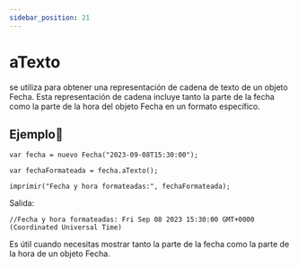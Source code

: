 ```yaml
---
sidebar_position: 21
---
```



# aTexto
se utiliza para obtener una representación de cadena de texto de un objeto Fecha. Esta representación de cadena incluye tanto la parte de la fecha como la parte de la hora del objeto Fecha en un formato específico.

## Ejemplo📝

```dummy
var fecha = nuevo Fecha("2023-09-08T15:30:00");

var fechaFormateada = fecha.aTexto();

imprimir("Fecha y hora formateadas:", fechaFormateada);
```
Salida:

```dummy
//Fecha y hora formateadas: Fri Sep 08 2023 15:30:00 GMT+0000 (Coordinated Universal Time)
```
Es útil cuando necesitas mostrar tanto la parte de la fecha como la parte de la hora de un objeto Fecha.